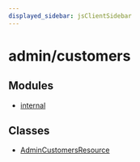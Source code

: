 ```yaml
---
displayed_sidebar: jsClientSidebar
---
```



# admin/customers

## Modules

- [internal](../admin_customers/modules/admin_customers.internal.mdx)

## Classes

- [AdminCustomersResource](../admin_customers/classes/admin_customers.AdminCustomersResource.mdx)
